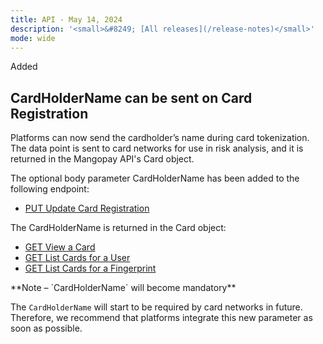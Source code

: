 ```yaml
---
title: API - May 14, 2024
description: '<small>&#8249; [All releases](/release-notes)</small>'
mode: wide
---
```

<div class="pill pill-green">Added</div>  

## CardHolderName can be sent on Card Registration
Platforms can now send the cardholder’s name during card tokenization. The data point is sent to card networks for use in risk analysis, and it is returned in the Mangopay API's Card object.

The optional body parameter CardHolderName has been added to the following endpoint:

- <a href="/api-reference/card-registrations/update-card-registration">PUT Update Card Registration</a>

The CardHolderName is returned in the Card object:

- <a href="/api-reference/cards/view-card">GET View a Card</a>
- <a href="/api-reference/cards/list-cards-user">GET List Cards for a User</a>
- <a href="/api-reference/cards/list-cards-fingerprint">GET List Cards for a Fingerprint</a>

<Note>
**Note – `CardHolderName` will become mandatory**

The `CardHolderName` will start to be required by card networks in future. Therefore, we recommend that platforms integrate this new parameter as soon as possible.  
</Note>